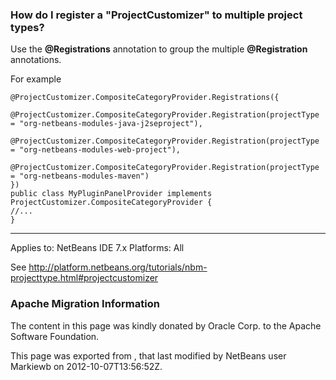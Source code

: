 <!--

    Licensed to the Apache Software Foundation (ASF) under one
    or more contributor license agreements.  See the NOTICE file
    distributed with this work for additional information
    regarding copyright ownership.  The ASF licenses this file
    to you under the Apache License, Version 2.0 (the
    "License"); you may not use this file except in compliance
    with the License.  You may obtain a copy of the License at

      http://www.apache.org/licenses/LICENSE-2.0

    Unless required by applicable law or agreed to in writing,
    software distributed under the License is distributed on an
    "AS IS" BASIS, WITHOUT WARRANTIES OR CONDITIONS OF ANY
    KIND, either express or implied.  See the License for the
    specific language governing permissions and limitations
    under the License.

-->
===How do I register a "ProjectCustomizer" to multiple project types?===
Use the <b>@Registrations</b> annotation to group the multiple <b>@Registration</b> annotations.

For example 
<pre>
@ProjectCustomizer.CompositeCategoryProvider.Registrations({
    @ProjectCustomizer.CompositeCategoryProvider.Registration(projectType = "org-netbeans-modules-java-j2seproject"),
    @ProjectCustomizer.CompositeCategoryProvider.Registration(projectType = "org-netbeans-modules-web-project"),
    @ProjectCustomizer.CompositeCategoryProvider.Registration(projectType = "org-netbeans-modules-maven")
})
public class MyPluginPanelProvider implements ProjectCustomizer.CompositeCategoryProvider {
//...
}
</pre>

------------------------------------------
Applies to: NetBeans IDE 7.x
Platforms: All

See http://platform.netbeans.org/tutorials/nbm-projecttype.html#projectcustomizer

===Apache Migration Information===

The content in this page was kindly donated by Oracle Corp. to the
Apache Software Foundation.

This page was exported from , 
that last modified by NetBeans user Markiewb 
on 2012-10-07T13:56:52Z.

